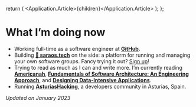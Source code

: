 
  return (
    <Application>
      <Application.Article>{children}</Application.Article>
    </Application>
  );
};

# What I’m doing now

- Working full-time as a software engineer at **[GitHub](https://github.com)**.
- Building **[💃 saraos.tech](https://saraos.tech)** on the side: a platform for running and managing your own software
  groups. Fancy trying it out? [Sign up][saraos-signup]!
- Trying to read as much as I can and write more. I’m currently reading
  [**Americanah**](https://www.goodreads.com/book/show/15796700-americanah),
  [**Fundamentals of Software Architecture: An Engineering Approach**](https://www.goodreads.com/book/show/44144493-fundamentals-of-software-architecture),
  and [**Designing Data-Intensive Applications**](https://www.goodreads.com/en/book/show/23463279).
- Running **[AsturiasHacking](https://saraos.tech/@asturiashacking)**, a developers community in Asturias, Spain.

_Updated on January 2023_

[saraos-signup]: https://saraos.tech/signup?utm_campaign=try_saraos&utm_source=codecoolture&utm_medium=textlink
